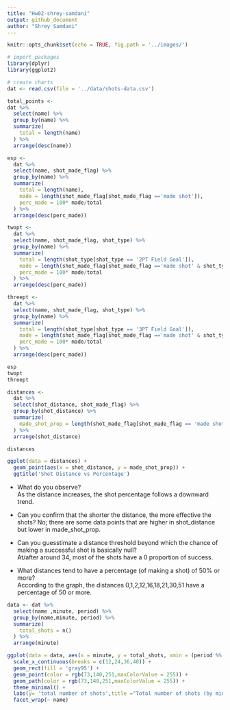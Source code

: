 ```yaml
---
title: "Hw02-shrey-samdani"
output: github_document
author: "Shrey Samdani"
---
```


```r
knitr::opts_chunk$set(echo = TRUE, fig.path = '../images/')
```

```r
# import packages
library(dplyr)
library(ggplot2)
```

```r
# create charts
dat <- read.csv(file = '../data/shots-data.csv')

total_points <- 
dat %>%
  select(name) %>%
  group_by(name) %>%
  summarize(
    total = length(name)
  ) %>%
  arrange(desc(name))

esp <- 
  dat %>%
  select(name, shot_made_flag) %>%
  group_by(name) %>%
  summarize(
    total = length(name),
    made = length(shot_made_flag[shot_made_flag =='made shot']),
    perc_made = 100* made/total
  ) %>%
  arrange(desc(perc_made))

twopt <- 
  dat %>%
  select(name, shot_made_flag, shot_type) %>%
  group_by(name) %>%
  summarize(
    total = length(shot_type[shot_type == '2PT Field Goal']),
    made = length(shot_made_flag[shot_made_flag =='made shot' & shot_type == '2PT Field Goal']),
    perc_made = 100* made/total
  ) %>%
  arrange(desc(perc_made))

threept <- 
  dat %>%
  select(name, shot_made_flag, shot_type) %>%
  group_by(name) %>%
  summarize(
    total = length(shot_type[shot_type == '3PT Field Goal']),
    made = length(shot_made_flag[shot_made_flag =='made shot' & shot_type == '3PT Field Goal']),
    perc_made = 100* made/total
  ) %>%
  arrange(desc(perc_made))

esp
twopt
threept
```


```r
distances <- 
  dat %>%
  select(shot_distance, shot_made_flag) %>%
  group_by(shot_distance) %>%
  summarize(
    made_shot_prop = length(shot_made_flag[shot_made_flag == 'made shot']) / n()
  ) %>%
  arrange(shot_distance)

distances

ggplot(data = distances) + 
  geom_point(aes(x = shot_distance, y = made_shot_prop)) + 
  ggtitle('Shot Distance vs Percentage')

```

* What do you observe?  
As the distance increases, the shot percentage follows a downward trend.

* Can you confirm that the shorter the distance, the more effective the shots?
No; there are some data points that are higher in shot_distance but lower in made_shot_prop.

* Can you guesstimate a distance threshold beyond which the chance of making a successful shot is basically null?  
At/after around 34, most of the shots have a 0 proportion of success.

* What distances tend to have a percentage (of making a shot) of 50% or more?  
According to the graph, the distances 0,1,2,12,16,18,21,30,51 have a percentage of 50 or more.

```r
data <- dat %>%
  select(name ,minute, period) %>%
  group_by(name,minute, period) %>%
  summarize(
    total_shots = n()
  ) %>%
  arrange(minute)

ggplot(data = data, aes(x = minute, y = total_shots, xmin = (period %% 2)*24, xmax = (period %% 2)*24 + 12, ymin = 0, ymax = 60)) + 
  scale_x_continuous(breaks = c(12,24,36,48)) + 
  geom_rect(fill = 'gray95') +
  geom_point(color = rgb(73,140,251,maxColorValue = 255)) +
  geom_path(color = rgb(73,140,251,maxColorValue = 255)) +
  theme_minimal() +
  labs(y= 'total number of shots',title ="Total number of shots (by minute of occurrence)") +
  facet_wrap(~ name)
  
```

